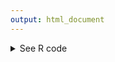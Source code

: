 ```yaml
---
output: html_document
---
```


<details><summary>See R code</summary>

:::{.goals}
::::{.goals-header}
R Code: Highest Grossing Tours by Decade Charts
::::
::::{.goals-container}

To create the Highest Grossing Tours by Decade charts, we first load the packages that we will need.

```r
#| echo: true
#| eval: false
# Load packages
library(tidyverse)
library(janitor)

# To scrape data
library(rvest)
library(httr)
library(polite)

# To visualize data
library(ggplot2)
library(ggpattern)
library(showtext)
```

Our goal is to compile and organize data about annual highest-grossing concert tours from multiple tables on a Wikipedia page. Below, we extract information about the highest-grossing concert tours from the page. The code starts by defining the URL of the page and scrapes the HTML content using the polite package. Specific tables with the class "wikitable" are selected and converted into a data frame (`ind_html`).

The code focuses on the ninth table (`ind_html[[9]]`) containing information about annual highest-grossing concert tours. There's a function combine_data defined to concatenate multiple tables (from indices 4 to 8 in the `ind_html` list) into a single tibble (`combined_data()`).

```r
#| echo: true
#| eval: false
url <-
  "https://en.wikipedia.org/wiki/List_of_highest-grossing_concert_tours"

url_bow <- polite::bow(url)
url_bow

ind_html <-
  polite::scrape(url_bow) |>
  rvest::html_nodes("table.wikitable") |>
  rvest::html_table(fill = TRUE)

annual_hi_gross_tours <- 
  ind_html[[9]] |>
  janitor::clean_names()

combine_data <- function(ind_html_list) {
  
  combined_data <- tibble::tibble()
  
  for (i in 4:8) {
    extracted_data <- ind_html_list[[i]] |> janitor::clean_names()
    combined_data <- dplyr::bind_rows(combined_data, extracted_data)
  }
  
  return(combined_data)

  }

annual_hi_gross_tours <- combine_data(ind_html)
```

Now we want to clean up the data on annual highest-grossing concert tours, organizing it by decade. A `decade` column is created by rounding down the `year` to the nearest decade using the `floor_date()` function.

```r
#| echo: true
#| eval: false
tours_by_decade <-
  annual_hi_gross_tours |>
  dplyr::mutate(across(c(adjusted_gross_in_2022_dollar,
                         averagegross,
                         actual_gross),
                       ~ as.numeric(str_replace_all(.x, "[$,]", "")))) |>
  dplyr::mutate(start_year = str_sub(year_s, start = 1, end = 4),
                year = lubridate::ymd(start_year, truncated = 2L)) |> 
  dplyr::mutate(decade = paste0(stringr::str_sub(as.factor(floor_date(year, years(10))), start = 1, end = 4), "s"),
                tour_title = case_when(tour_title == "The Eras Tour †" ~ "The Eras Tour",
                                       tour_title == "Music of the Spheres World Tour †" ~ "Music of the Spheres World Tour",
                                       tour_title == "After Hours til Dawn Tour †" ~ "After Hours til Dawn Tour",
                                       tour_title == "Summer Carnival †" ~ "Summer Carnival",
                                       tour_title == "Global Stadium Tour" ~ "Global Stadium",
                                       .default = tour_title),
                adjusted_gross_in_2022_dollar = case_when(artist == "Taylor Swift" & tour_title == "The Eras Tour" ~ 2400000000,
                                                          .default = adjusted_gross_in_2022_dollar),
                title = paste0(artist, " - ", tour_title))
```

We create a function to generate bar plots based on the decade:

```r
#| echo: true
#| eval: false
generate_bar_plot <- function(tours_data, decade) {
  plot_data <- tours_data |>
    ggplot(
      aes(
        x = fct_reorder(title, adjusted_gross_in_2022_dollar),
        y = adjusted_gross_in_2022_dollar,
      )) +
    geom_col_pattern(
      aes(pattern_filename = fct_reorder(image, rank)),
      pattern = "image",
      alpha = 0.8,
      pattern_type = "expand"
    ) +
    scale_pattern_filename_discrete(
      choices = tours_data$image
    ) +
    scale_x_discrete(
      labels = function(x)
        str_wrap(x, width = 20)
    ) +
    labs(title = paste("Top 10 highest-grossing tours of the", decade),
         caption = "Source: Wikipedia") +
    theme_minimal() +
    theme(axis.title.x = element_blank(),
          axis.title.y = element_blank(),
          axis.text.x = element_blank(), 
          legend.position = "none",
          title = element_text(size = 16,
                               family = "abril-fatface",
                               hjust = 0.5,
                               color = "#1D1E3C"),
          plot.margin = unit(c(0, 0, 0, 0.15), "inches")) +
    coord_flip() +
    geom_text(aes(label = paste0(round(adjusted_gross_in_2022_dollar/1e6, 0), "M"),
                  hjust = -0.1)) +
    ylim(0, 2600000000)

  ggsave(
    filename = here::here("images", paste0("bar_", decade, ".png")),
    plot = plot_data,
    device = png,
    path = NULL,
    scale = 1,
    width = 14,
    height = 8,
    units = "in",
    dpi = 300,
    limitsize = TRUE,
    bg = NULL
  )
}
```

We need to associate each artist with an image. Then, we can run the data through the function.

```r
#| echo: true
#| eval: false
tours_1990s <-
  tours_by_decade |> 
  filter(decade == "1990s") |> 
  mutate(image = case_when(artist == "Celine Dion" ~ here::here("notebooks", "tours-images", "1990s", "02dion.jpg"),
                           artist == "Eagles" ~ here::here("notebooks", "tours-images", "1990s", "04eagles.jpg"),
                           artist == "Garth Brooks" ~ here::here("notebooks", "tours-images", "1990s", "01brooks.jpg"),
                           artist == "Michael Jackson" ~ here::here("notebooks", "tours-images", "1990s", "05michael.jpg"),
                           artist == "Pink Floyd" ~ here::here("notebooks", "tours-images", "1990s", "09pf.jpg"),
                           artist == "The Rolling Stones" & tour_title == "Bridges to Babylon Tour" ~ here::here("notebooks", "tours-images", "1990s", "08stones_babylon.jpg"),
                           artist == "The Rolling Stones" & tour_title == "Voodoo Lounge Tour" ~ here::here("notebooks", "tours-images", "1990s", "10stones_voodoo.jpg"),
                           artist == "Tina Turner" ~ here::here("notebooks", "tours-images", "1990s", "03tina.jpg"),
                           artist == "U2" & tour_title == "PopMart Tour" ~ here::here("notebooks", "tours-images", "1990s", "07u2_pop.jpg"),
                           artist == "U2" & tour_title == "Zoo TV Tour" ~ here::here("notebooks", "tours-images", "1990s", "06u2_zoo.jpg")))

generate_bar_plot(tours_1990s, "1990s")
```

We do the same for the 2000s, 2010s, and 2020s.

```r
#| echo: true
#| eval: false
tours_2000s <-
  tours_by_decade |> 
  filter(decade == "2000s") |> 
  mutate(image = case_when(title == "The Rolling Stones - A Bigger Bang Tour" ~ here::here("notebooks", "tours-images", "2000s", "stones_bang.jpg"),
                           title == "Madonna - Sticky & Sweet Tour" ~ here::here("notebooks", "tours-images", "2000s", "madonna.jpg"),
                           title == "U2 - Vertigo Tour" ~ here::here("notebooks", "tours-images", "2000s", "u2_vertigo.jpg"),
                           title == "The Police - The Police Reunion Tour" ~ here::here("notebooks", "tours-images", "2000s","police.jpg"),
                           title == "U2 - U2 360° Tour" ~ here::here("notebooks", "tours-images", "2000s", "u2_360.jpg"),
                           title == "The Rolling Stones - Licks Tour" ~ here::here("notebooks", "tours-images", "2000s", "stones_lick.jpg"),
                           title == "Celine Dion - Taking Chances World Tour" ~ here::here("notebooks", "tours-images", "2000s", "dion.jpg"),
                           title == "Cher - Living Proof: The Farewell Tour" ~ here::here("notebooks", "tour-images", "2000s", 
                                                                                          "cher.jpg"),
                           title == "AC/DC - Black Ice World Tour" ~ here::here("notebooks", "tour-images", "2000s", "acdc.jpg"),
                           title == "Bruce Springsteen and the E Street Band - Magic Tour" ~ here::here("notebooks", "tour-images", "2000s", "bruce.jpg")))

tours_2010s <-
  tours_by_decade |> 
  filter(decade == "2010s") |> 
  mutate(image = case_when(title == "Bruno Mars - 24K Magic World Tour" ~ here::here("notebooks", "tour-images", "2010s", "bruno.jpg"),
                           title == "Coldplay - A Head Full of Dreams Tour" ~ here::here("notebooks", "tour-images", "2010s", "coldplay.jpg"),
                           title == "The Rolling Stones - No Filter Tour" ~ here::here("notebooks", "tour-images", "2010s", "stones.jpg"),
                           title == "Ed Sheeran - ÷ Tour" ~ here::here("notebooks", "tour-images", "2010s", "ed.jpg"),
                           title == "Guns N' Roses - Not in This Lifetime... Tour" ~ here::here("notebooks", "tour-images", "2010s", "gnr.jpg"),
                           title == "Metallica - WorldWired Tour" ~ here::here("notebooks", "tour-images", "2010s", "metallica.jpg"),
                           title == "Pink - Beautiful Trauma World Tour" ~ here::here("notebooks", "tour-images", "2010s", "pink.jpg"),
                           title == "Roger Waters - The Wall" ~ here::here("notebooks", "tour-images", "2010s", "waters.jpg"),
                           title == "U2 - The Joshua Tree Tours 2017 and 2019" ~ here::here("notebooks", "tour-images", "2010s", "u2_josh.jpg"),
                           title == "U2 - U2 360° Tour" ~ here::here("notebooks", "tour-images", "2010s", "u2_360.jpg")))

tours_2020s <-
  tours_by_decade |> 
  filter(decade == "2020s") |> 
  mutate(image = case_when(artist == "Beyoncé" ~ here::here("notebooks", "tour-images", "beyonce2.jpg"),
                           artist == "Harry Styles" ~ here::here("notebooks", "tour-images", "harry2.jpg"),
                           artist == "Coldplay" ~ here::here("notebooks", "tour-images", "coldplay.jpg"),
                           artist == "Ed Sheeran" ~ here::here("notebooks", "tour-images", "ed2.jpg"),
                           artist == "Elton John" ~ here::here("notebooks", "tour-images", "elton2.jpg"),
                           artist == "Bad Bunny" ~ here::here("notebooks", "tour-images", "bunny2.jpg"),
                           artist == "Pink" ~ here::here("notebooks", "tour-images", "pink2.jpg"),
                           artist == "Red Hot Chili Peppers" ~ here::here("notebooks", "tour-images", "rhcp.jpg"),
                           artist == "The Weeknd" ~ here::here("notebooks", "tour-images", "wknd.jpg"),
                           artist == "Taylor Swift" ~ here::here("notebooks", "tour-images", "taylor2.jpg")))

generate_bar_plot(tours_2000s, "2000s", "bar_2000s.png")
generate_bar_plot(tours_2010s, "2010s", "bar_2010s.png")
generate_bar_plot(tours_2020s, "2020s", "bar_2020s.png")
```

::::
:::

</details>
